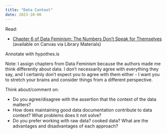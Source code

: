 ```yaml
---
title: "Data Context"
date: 2023-10-06
---
```


Read: 

- [Chapter 6 of Data Feminism: The Numbers Don’t Speak for Themselves](https://unl.alma.exlibrisgroup.com/leganto/public/01UON_LINC/citation/12340428540006387?auth=SAML) (available on Canvas via Library Materials)

Annotate with hypothes.is

Note: I assign chapters from Data Feminism because the authors made me think differently about data. I don't necessarily agree with everything they say, and I certainly don't expect you to agree with them either - I want you to stretch your brains and consider things from a different perspective. 

Think about/comment on: 

- Do you agree/disagree with the assertion that the context of the data matters?
- How does maintaining good data documentation contribute to data context? What problems does it not solve?
- Do you prefer working with raw data? cooked data? What are the advantages and disadvantages of each approach?
